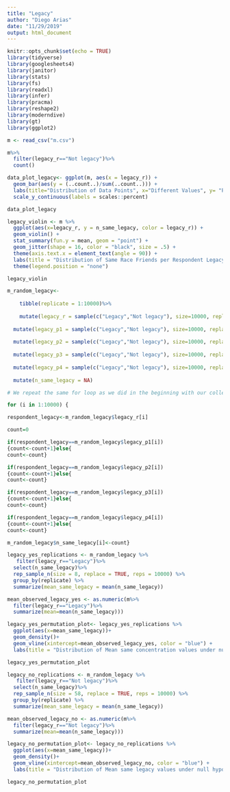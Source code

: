 ```yaml
---
title: "Legacy"
author: "Diego Arias"
date: "11/29/2019"
output: html_document
---
```


```r
knitr::opts_chunk$set(echo = TRUE)
library(tidyverse)
library(googlesheets4)
library(janitor)
library(stats)
library(fs)
library(readxl)
library(infer)
library(pracma)
library(reshape2)
library(moderndive)
library(gt)
library(ggplot2)
```

```r
m <- read_csv("m.csv")
```


```r
m%>%
  filter(legacy_r=="Not legacy")%>%
  count()

data_plot_legacy<- ggplot(m, aes(x = legacy_r)) +
  geom_bar(aes(y = (..count..)/sum(..count..))) +
  labs(title="Distribution of Data Points", x="Different Values", y= "Percentage")  +
  scale_y_continuous(labels = scales::percent)

data_plot_legacy
```


```r
legacy_violin <- m %>%
  ggplot(aes(x=legacy_r, y = n_same_legacy, color = legacy_r)) +
  geom_violin() +
  stat_summary(fun.y = mean, geom = "point") +
  geom_jitter(shape = 16, color = "black", size = .5) + 
  theme(axis.text.x = element_text(angle = 90)) +
  labs(title = "Distribution of Same Race Friends per Respondent Legacyt", y = "Number of Same Legacy Friends") +
  theme(legend.position = "none")

legacy_violin
```


```r
m_random_legacy<-
    
    tibble(replicate = 1:10000)%>%
  
    mutate(legacy_r = sample(c("Legacy","Not legacy"), size=10000, replace = TRUE, prob=c(0.12,0.88)))%>%
  
  mutate(legacy_p1 = sample(c("Legacy","Not legacy"), size=10000, replace = TRUE, prob=c(0.12,0.88)))%>%
  
  mutate(legacy_p2 = sample(c("Legacy","Not legacy"), size=10000, replace = TRUE, prob=c(0.12,0.88)))%>%
  
  mutate(legacy_p3 = sample(c("Legacy","Not legacy"), size=10000, replace = TRUE, prob=c(0.12,0.88)))%>%
  
  mutate(legacy_p4 = sample(c("Legacy","Not legacy"), size=10000, replace = TRUE, prob=c(0.12,0.88)))%>%
  
  mutate(n_same_legacy = NA)

# We repeat the same for loop as we did in the beginning with our collected data, but with the sample we generated with the for loop above:

for (i in 1:10000) {

respondent_legacy<-m_random_legacy$legacy_r[i]

count=0

if(respondent_legacy==m_random_legacy$legacy_p1[i])
{count<-count+1}else{
count<-count}

if(respondent_legacy==m_random_legacy$legacy_p2[i])
{count<-count+1}else{
count<-count}

if(respondent_legacy==m_random_legacy$legacy_p3[i])
{count<-count+1}else{
count<-count}

if(respondent_legacy==m_random_legacy$legacy_p4[i])
{count<-count+1}else{
count<-count}

m_random_legacy$n_same_legacy[i]<-count}
```


```r

legacy_yes_replications <- m_random_legacy %>%
   filter(legacy_r=="Legacy")%>%
  select(n_same_legacy)%>%
  rep_sample_n(size = 8, replace = TRUE, reps = 10000) %>% 
  group_by(replicate) %>% 
  summarize(mean_same_legacy = mean(n_same_legacy))

mean_observed_legacy_yes <- as.numeric(m%>%
  filter(legacy_r=="Legacy")%>%
  summarize(mean=mean(n_same_legacy)))

legacy_yes_permutation_plot<- legacy_yes_replications %>%
  ggplot(aes(x=mean_same_legacy))+
  geom_density()+
  geom_vline(xintercept=mean_observed_legacy_yes, color = "blue") + 
  labs(title = "Distribution of Mean same concentration values under null hypothesis", subtitle = "Our observed value, shown in blue, is not significantly different from what we would expect under random friend assignment", x = "Mean Number of Same Legacy Friends per Replication")

legacy_yes_permutation_plot
```


```r
legacy_no_replications <- m_random_legacy %>%
   filter(legacy_r=="Not legacy")%>%
  select(n_same_legacy)%>%
  rep_sample_n(size = 58, replace = TRUE, reps = 10000) %>% 
  group_by(replicate) %>% 
  summarize(mean_same_legacy = mean(n_same_legacy))

mean_observed_legacy_no <- as.numeric(m%>%
  filter(legacy_r=="Not legacy")%>%
  summarize(mean=mean(n_same_legacy)))

legacy_no_permutation_plot<- legacy_no_replications %>%
  ggplot(aes(x=mean_same_legacy))+
  geom_density()+
  geom_vline(xintercept=mean_observed_legacy_no, color = "blue") + 
  labs(title = "Distribution of Mean same legacy values under null hypothesis", subtitle = "Our observed value, shown in blue, is not significantly different from what we would expect under random friend assignment", x = "Mean Number of Same Legacy Friends per Replication")

legacy_no_permutation_plot
```
